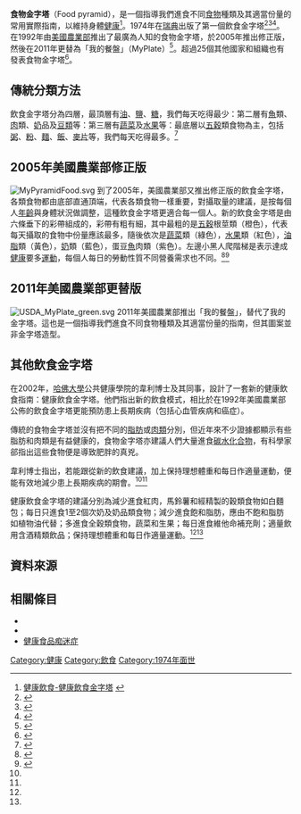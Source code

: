 '''食物金字塔'''（Food pyramid），是一個指導我們進食不同[[食物|食物]]種類及其適當份量的常用實際指南，以維持身體[[健康|健康]]<ref>[http://healthyageing.sphpc.cuhk.edu.hk/healthy%20diet_ch.htm 健康飲食-健康飲食金字塔] {{webarchive|url=https://web.archive.org/web/20130823150619/http://healthyageing.sphpc.cuhk.edu.hk/healthy%20diet_ch.htm |date=2013-08-23 }}</ref>。1974年在[[瑞典|瑞典]]出版了第一個飲食金字塔<ref name=sw1>{{cite web|url=http://www.mersmak.kf.se/Toppmeny-startsida-/KFBibliotek/Kooperativ-kronika-startsida/Sok/KF-Kronika---Visa-artikel/?articleid=641 |title=Ett provkok blev provkök |language=sv |date=2008-10-03 |publisher=kf.se |accessdate=2011-01-21 |deadurl=yes |archiveurl=https://web.archive.org/web/20120325031502/http://www.mersmak.kf.se/Toppmeny-startsida-/KFBibliotek/Kooperativ-kronika-startsida/Sok/KF-Kronika---Visa-artikel/?articleid=641 |archivedate=2012-03-25 }}</ref><ref name=sw2>{{cite web|url=http://www.coop.se/Globala-sidor/OmKF/Kooperativ-samverkan/Var-historia1/Tidslinjen/1960-19901/1973/KF-Provkok-lanserar-iden-om-basmat/ |title=KF Provkök lanserar idén om basmat (engl.: KF test-kitchen introduces the idea of foodgroups) |language=sv |year=1973 |publisher=coop.se |accessdate=2011-01-22 |deadurl=yes |archiveurl=https://web.archive.org/web/20110929023533/http://www.coop.se/Globala-sidor/OmKF/Kooperativ-samverkan/Var-historia1/Tidslinjen/1960-19901/1973/KF-Provkok-lanserar-iden-om-basmat/ |archivedate=2011-09-29 }}</ref><ref name=sw3>{{cite web|title=matpyramid|url=http://www.ne.se/matpyramid|work=Nationalencyklopedin|accessdate=7-6-2011|language=sv|archive-date=2010-12-13|archive-url=https://web.archive.org/web/20101213074043/http://www.ne.se/matpyramid|dead-url=no}}</ref>。在1992年由[[美國農業部|美國農業部]]推出了最廣為人知的食物金字塔，於2005年推出修正版，然後在2011年更替為「我的餐盤」（MyPlate）<ref>{{cite news|title=Nutrition Plate Unveiled, Replacing Food Pyramid|url=http://www.nytimes.com/2011/06/03/business/03plate.html|accessdate=2 June 2011|newspaper=The New York Times|date=2-6-2011|archive-date=2018-08-08|archive-url=https://web.archive.org/web/20180808054419/https://www.nytimes.com/2011/06/03/business/03plate.html|dead-url=no}}</ref>。超過25個其他國家和組織也有發表食物金字塔<ref name=EUreviewpyramids>{{cite web |url=http://www.eufic.org/article/en/expid/food-based-dietary-guidelines-in-europe/ |publisher=www.eufic.org |work=EUFIC REVIEW 10/2009 |title=Food-Based Dietary Guidelines in Europe |date=2009-10-01 |accessdate=2011-01-26 |deadurl=yes |archiveurl=https://archive.is/20130113002558/http://www.eufic.org/article/en/expid/food-based-dietary-guidelines-in-europe/ |archivedate=2013年1月13日 |df= }}</ref>。

== 傳統分類方法 ==
飲食金字塔分為四層，最頂層有[[油|油]]、[[鹽|鹽]]、[[糖|糖]]，我們每天吃得最少：第二層有[[魚|魚]]類、[[肉|肉]]類、[[奶|奶]]品及[[豆類|豆類]]等：第三層有[[蔬菜|蔬菜]]及[[水果|水果]]等：最底層以[[五穀|五穀]]類食物為主，包括[[粥|粥]]、[[粉|粉]]、[[麵|麵]]、[[飯|飯]]、[[麥片|麥片]]等，我們每天吃得最多。<ref name=nfp>{{Cite web |url=http://163.22.56.2/%E5%81%A5%E5%BA%B7%E9%A3%B2%E9%A3%9F/%E5%81%A5%E5%BA%B7%E9%A3%B2%E9%A3%9F%E9%87%91%E5%AD%97%E5%A1%94.htm |title=健康飲食金字塔-食物金字塔 |access-date=2013-07-01 |archive-date=2008-02-24 |archive-url=https://web.archive.org/web/20080224054423/http://163.22.56.2/%E5%81%A5%E5%BA%B7%E9%A3%B2%E9%A3%9F/%E5%81%A5%E5%BA%B7%E9%A3%B2%E9%A3%9F%E9%87%91%E5%AD%97%E5%A1%94.htm |dead-url=yes }}</ref>

== 2005年美國農業部修正版 ==
[[File:MyPyramidFood.svg|thumb]]
到了2005年，美國農業部又推出修正版的飲食金字塔，各類食物都由底部直通頂端，代表各類食物一樣重要，對攝取量的建議，是按每個人[[年齡|年齡]]與身體狀況做調整，這種飲食金字塔更適合每一個人。新的飲食金字塔是由六條垂下的彩帶組成的，彩帶有粗有細，其中最粗的是[[五穀|五穀]]根莖類（橙色），代表每天攝取的食物中份量應該最多，隨後依次是[[蔬菜|蔬菜]]類（綠色），[[水果|水果]]類（紅色），[[油脂|油脂]]類（黃色），[[奶|奶]]類（藍色），蛋豆[[魚|魚]]肉類（紫色）。左邊小黑人爬階梯是表示達成[[健康|健康]]要多[[運動|運動]]，每個人每日的勞動性質不同營養需求也不同。<ref name=ltw>{{Cite web |url=http://library.taiwanschoolnet.org/cyberfair2009/angel/3-2.html |title=幸福的開始～均衡飲食金字塔 |access-date=2013-07-01 |archive-date=2020-02-17 |archive-url=https://web.archive.org/web/20200217204032/http://library.taiwanschoolnet.org/cyberfair2009/angel/3-2.html |dead-url=no }}</ref><ref>{{cite web|title=Dietary Guidelines for Americans|year=2005|publisher=U.S. Department of Health and Human Services, U.S. Department of Agriculture|url=http://www.cnpp.usda.gov/Publications/DietaryGuidelines/2005/2005DGPolicyDocument.pdf|format=PDF|accessdate=2009-05-09|deadurl=yes|archiveurl=https://web.archive.org/web/20090409014506/http://www.cnpp.usda.gov/Publications/DietaryGuidelines/2005/2005DGPolicyDocument.pdf|archivedate=2009-04-09}}</ref>

== 2011年美國農業部更替版 ==
[[File:USDA_MyPlate_green.svg|thumb]]
2011年美國農業部推出「我的餐盤」，替代了我的金字塔。這也是一個指導我們進食不同食物種類及其適當份量的指南，但其圖案並非金字塔造型。

== 其他飲食金字塔 ==
在2002年，[[哈佛大學|哈佛大學]]公共健康學院的韋利博士及其同事，設計了一套新的健康飲食指南：健康飲食金字塔。他們指出新的飲食模式，相比於在1992年美國農業部公佈的飲食金字塔更能預防患上長期疾病（包括心血管疾病和癌症）。

傳統的食物金字塔並沒有把不同的[[脂肪|脂肪]]或[[肉類|肉類]]分別，但近年來不少證據都顯示有些脂肪和肉類是有益健康的，食物金字塔亦建議人們大量進食[[碳水化合物|碳水化合物]]，有科學家郤指出這些食物便是導致肥胖的真兇。

韋利博士指出，若能跟從新的飲食建議，加上保持理想體重和每日作適量運動，便能有效地減少患上長期疾病的期會。<ref name=ltw /><ref name=nfp />

健康飲食金字塔的建議分別為減少進食紅肉，馬鈴薯和經精製的穀類食物如白麵包；每日只進食1至2個次奶及奶品類食物；減少進食飽和脂肪，應由不飽和脂肪如植物油代替；多進食全穀類食物，蔬菜和生果；每日進食維他命補充劑；適量飲用含酒精類飲品；保持理想體重和每日作適量運動。<ref name=ltw /><ref name=nfp />

==資料來源==
{{reflist}}

==相關條目==
*{{le|食物平衡輪|Food Balance Wheel}}
*{{le|整體營養指數|Overall Nutritional Quality Index}}
*[[健康食品痴迷症|健康食品痴迷症]]

[[Category:健康|Category:健康]]
[[Category:飲食|Category:飲食]]
[[Category:1974年面世|Category:1974年面世]]